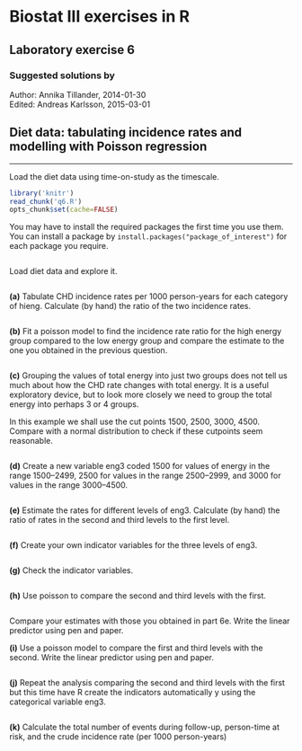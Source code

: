 Biostat III exercises in R
===========
Laboratory exercise 6
-----------

### Suggested solutions by
Author: Annika Tillander, 2014-01-30 <br/>
Edited: Andreas Karlsson, 2015-03-01

## Diet data: tabulating incidence rates and modelling with Poisson regression

-----------

Load the diet data using time-on-study as the timescale.

```r
library('knitr')
read_chunk('q6.R')
opts_chunk$set(cache=FALSE)
```

You may have to install the required packages the first time you use them. You can install a package by `install.packages("package_of_interest")` for each package you require.

```r
```
Load diet data and explore it.
```r
```

**(a)** Tabulate CHD incidence rates per 1000 person-years for each category of hieng. Calculate (by hand) the ratio of the two incidence rates.

```r
```

**(b)** Fit a poisson model to find the incidence rate ratio for the high energy group compared to the low energy group and compare the estimate to the one you obtained in the previous question.

```r
```

**(c)** Grouping the values of total energy into just two groups does not tell us much about how the CHD rate changes with total energy. It is a useful exploratory device, but to look more closely we need to group the total energy into perhaps 3 or 4 groups.

In this example we shall use the cut points 1500, 2500, 3000, 4500. Compare with a normal distribution to check if these cutpoints seem reasonable.

```r
```

**(d)** Create a new variable eng3 coded 1500 for values of energy in the range 1500–2499, 2500 for values in the range 2500–2999, and 3000 for values in the range 3000–4500.

```r
```

**(e)** Estimate the rates for different levels of eng3. Calculate (by hand) the ratio of rates in the second and third levels to the first level.


```r
```

**(f)** Create your own indicator variables for the three levels of eng3.


```r
```

**(g)** Check the indicator variables.

```r
```

**(h)** Use poisson to compare the second and third levels with the first.

```r
```

Compare your estimates with those you obtained in part 6e. Write the linear predictor using pen and paper.

**(i)** Use a poisson model to compare the first and third levels with the second. Write the linear predictor using pen and paper.

```r
```

**(j)** Repeat the analysis comparing the second and third levels with the first but this time have R create the indicators automatically y using the categorical variable eng3.


```r
```

**(k)** Calculate the total number of events during follow-up, person-time at risk, and the crude incidence rate (per 1000 person-years)

```r
```
